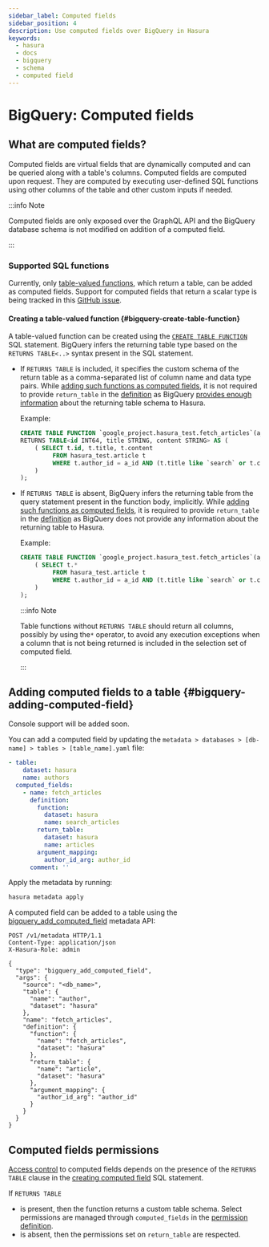 ```yaml
---
sidebar_label: Computed fields
sidebar_position: 4
description: Use computed fields over BigQuery in Hasura
keywords:
  - hasura
  - docs
  - bigquery
  - schema
  - computed field
---
```



# BigQuery: Computed fields

## What are computed fields?

Computed fields are virtual fields that are dynamically computed and can be queried along with a table's columns.
Computed fields are computed upon request. They are computed by executing user-defined SQL functions using other columns
of the table and other custom inputs if needed.

:::info Note

Computed fields are only exposed over the GraphQL API and the BigQuery database schema is not modified on addition of a
computed field.

:::

### Supported SQL functions

Currently, only [table-valued functions](https://cloud.google.com/bigquery/docs/reference/standard-sql/table-functions),
which return a table, can be added as computed fields. Support for computed fields that return a scalar type is being
tracked in this [GitHub issue](https://github.com/hasura/graphql-engine/issues/8521).

#### Creating a table-valued function {#bigquery-create-table-function}

A table-valued function can be created using the
[`CREATE TABLE FUNCTION`](https://cloud.google.com/bigquery/docs/reference/standard-sql/data-definition-language#create_table_function_statement)
SQL statement. BigQuery infers the returning table type based on the `RETURNS TABLE<..>` syntax present in the SQL
statement.

- If `RETURNS TABLE` is included, it specifies the custom schema of the return table as a comma-separated list of column
  name and data type pairs. While [adding such functions as computed fields](#bigquery-adding-computed-field), it is not
  required to provide `return_table` in the [definition](/api-reference/syntax-defs.mdx#bigquerycomputedfielddefinition)
  as BigQuery [provides enough information](https://cloud.google.com/bigquery/docs/reference/rest/v2/routines#Routine)
  about the returning table schema to Hasura.

  Example:

  ```sql
  CREATE TABLE FUNCTION `google_project.hasura_test.fetch_articles`(a_id INT64, search STRING)
  RETURNS TABLE<id INT64, title STRING, content STRING> AS (
      ( SELECT t.id, t.title, t.content
           FROM hasura_test.article t
           WHERE t.author_id = a_id AND (t.title like `search` or t.content like `search`)
      )
  );
  ```

- If `RETURNS TABLE` is absent, BigQuery infers the returning table from the query statement present in the function
  body, implicitly. While [adding such functions as computed fields](#bigquery-adding-computed-field), it is required to
  provide `return_table` in the [definition](/api-reference/syntax-defs.mdx#bigquerycomputedfielddefinition) as BigQuery
  does not provide any information about the returning table to Hasura.

  Example:

  ```sql
  CREATE TABLE FUNCTION `google_project.hasura_test.fetch_articles`(a_id INT64, search STRING) AS (
      ( SELECT t.*
           FROM hasura_test.article t
           WHERE t.author_id = a_id AND (t.title like `search` or t.content like `search`)
      )
  );
  ```

  :::info Note

  Table functions without `RETURNS TABLE` should return all columns, possibly by using the`*` operator, to avoid any
  execution exceptions when a column that is not being returned is included in the selection set of computed field.

  :::

## Adding computed fields to a table {#bigquery-adding-computed-field}

<Tabs className="api-tabs">

<TabItem value="console" label="Console">

Console support will be added soon.

</TabItem>

<TabItem value="cli" label="CLI">

You can add a computed field by updating the `metadata > databases > [db-name] > tables > [table_name].yaml` file:

```yaml {4-15}
- table:
    dataset: hasura
    name: authors
  computed_fields:
    - name: fetch_articles
      definition:
        function:
          dataset: hasura
          name: search_articles
        return_table:
          dataset: hasura
          name: articles
        argument_mapping:
          author_id_arg: author_id
      comment: ''
```

Apply the metadata by running:

```bash
hasura metadata apply
```

</TabItem>

<TabItem value="api" label="API">

A computed field can be added to a table using the
[bigquery_add_computed_field](/api-reference/metadata-api/computed-field.mdx#metadata-bigquery-add-computed-field)
metadata API:

```http
POST /v1/metadata HTTP/1.1
Content-Type: application/json
X-Hasura-Role: admin

{
  "type": "bigquery_add_computed_field",
  "args": {
    "source": "<db_name>",
    "table": {
      "name": "author",
      "dataset": "hasura"
    },
    "name": "fetch_articles",
    "definition": {
      "function": {
        "name": "fetch_articles",
        "dataset": "hasura"
      },
      "return_table": {
        "name": "article",
        "dataset": "hasura"
      },
      "argument_mapping": {
        "author_id_arg": "author_id"
      }
    }
  }
}
```

</TabItem>

</Tabs>

## Computed fields permissions

[Access control](/auth/authorization/index.mdx) to computed fields depends on the presence of the `RETURNS TABLE` clause
in the [creating computed field](#bigquery-create-table-function) SQL statement.

If `RETURNS TABLE`

- is present, then the function returns a custom table schema. Select permissions are managed through `computed_fields`
  in the [permission definition](/api-reference/syntax-defs.mdx#selectpermission).
- is absent, then the permissions set on `return_table` are respected.
